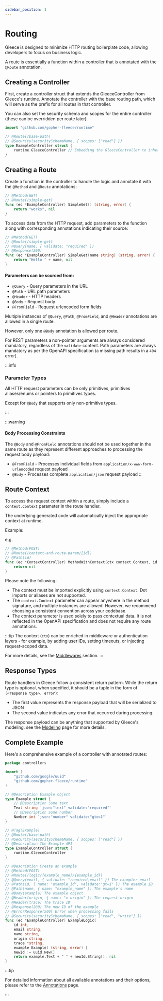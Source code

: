 ```yaml
---
sidebar_position: 1
---
```


# Routing

Gleece is designed to minimize HTTP routing boilerplate code, allowing developers to focus on business logic.

A route is essentially a function within a controller that is annotated with the `@Route` annotation.

## Creating a Controller

First, create a controller struct that extends the GleeceController from Gleece's runtime. Annotate the controller with the base routing path, which will serve as the prefix for all routes in that controller.

You can also set the security schema and scopes for the entire controller (these can be overridden per route later).

```go
import "github.com/gopher-fleece/runtime"

// @Route(/base-path)
// @Security(securitySchemaName, { scopes: ["read"] })
type ExampleController struct {
    runtime.GleeceController // Embedding the GleeceController to inherit its methods
}
```

## Creating a Route

Create a function in the controller to handle the logic and annotate it with the `@Method` and `@Route` annotations:

```go
// @Method(GET)
// @Route(/simple-get)
func (ec *ExampleController) SimpleGet() (string, error) {
    return "works", nil
}
```

To access data from the HTTP request, add parameters to the function along with corresponding annotations indicating their source:

```go
// @Method(GET)
// @Route(/simple-get)
// @Query(name, { validate: "required" })
// @Response(200)
func (ec *ExampleController) SimpleGet(name string) (string, error) {
    return "Hello " + name, nil
}
```

#### Parameters can be sourced from:

- `@Query`     - Query parameters in the URL
- `@Path`      - URL path parameters
- `@Header`    - HTTP headers
- `@Body`      - Request body
- `@FromField` - Request urlencoded form fields

Multiple instances of `@Query`, `@Path`, `@FromField`, and `@Header` annotations are allowed in a single route. 

However, only one `@Body` annotation is allowed per route.

For REST parameters a non-pointer arguments are always considered mandatory, regardless of the `validate` content. Path parameters are always mandatory as per the OpenAPI specification (a missing path results in a `404` error).

:::info
### Parameter Types

All HTTP request parameters can be only primitives, primitives aliases/enums or pointers to primitives types.

Except for `@Body` that supports only non-primitive types.

:::

:::warning
#### Body Processing Constraints

The `@Body` and `@FromField` annotations should not be used together in the same route as they represent different approaches to processing the request body payload:

- `@FromField` - Processes individual fields from `application/x-www-form-urlencoded` request payload
- `@Body` - Processes complete `application/json` request payload
:::

## Route Context

To access the request context within a route, simply include a `context.Context` parameter in the route handler. 

The underlying generated code will automatically inject the appropriate context at runtime.

Example:

e.g.
```go
// @Method(POST)
// @Route(/context-and-route-param/{id})
// @Path(id)
func (ec *ContextController) MethodWithContext(ctx context.Context, id string) error {
	return nil
}
```

Please note the following:

* The context must be imported explicitly using `context.Context`. Dot imports or aliases are not supported.
* The `context.Context` parameter can appear anywhere in the method signature, and multiple instances are allowed. However, we recommend choosing a consistent convention across your codebase.
* The context parameter is used solely to pass contextual data. It is not reflected in the OpenAPI specification and does not require any route annotations.

:::tip
The context (`ctx`) can be enriched in middleware or authentication layers - for example, by adding user IDs, setting timeouts, or injecting request-scoped data.

For more details, see the [Middlewares](/docs/basics/middlewares) section. 
:::

## Response Types

Route handlers in Gleece follow a consistent return pattern. While the return type is optional, when specified, it should be a tuple in the form of `(<response type>, error)`:

- The first value represents the response payload that will be serialized to JSON
- The second value indicates any error that occurred during processing

The response payload can be anything that supported by Gleece's modeling. see the [Modeling](/docs/basics/modeling) page for more details.


## Complete Example

Here's a comprehensive example of a controller with annotated routes:

```go title="example.ctrl.go"
package controllers

import (
    "github.com/google/uuid"
    "github.com/gopher-fleece/runtime"
)

// @Description Example object
type Example struct {
    // @Description Some text
    Text string `json:"text" validate:"required"`
    // @Description Some number
    Number int `json:"number" validate:"gte=1"`
}

// @Tag(Example)
// @Route(/base-path)
// @Security(securitySchemaName, { scopes: ["read"] })
// @Description The Example API
type ExampleController struct {
    runtime.GleeceController
}

// @Description Create an example
// @Method(POST)
// @Route(/logic/{example_name}/{example_id})
// @Query(email, { validate: "required,email" }) The exampler email
// @Path(id, { name: "example_id", validate:"gt=1" }) The example ID
// @Path(name, { name: "example_name" }) The example's name
// @Body(example) The example object
// @Header(origin, { name: "x-origin" }) The request origin
// @Header(trace) The trace ID
// @Response(200) The new ID of the example
// @ErrorResponse(500) Error when processing fails
// @Security(securitySchemaName, { scopes: ["read", "write"] })
func (ec *ExampleController) ExampleLogic(
    id int,
    email string,
    name string,
    origin string,
    trace *string,
    example Example) (string, error) {
    newId := uuid.New()
    return example.Text + " " + newId.String(), nil
}
```

:::tip

For detailed information about all available annotations and their options, please refer to the [Annotations](/docs/extras/annotations.mdx#overview) page.

:::